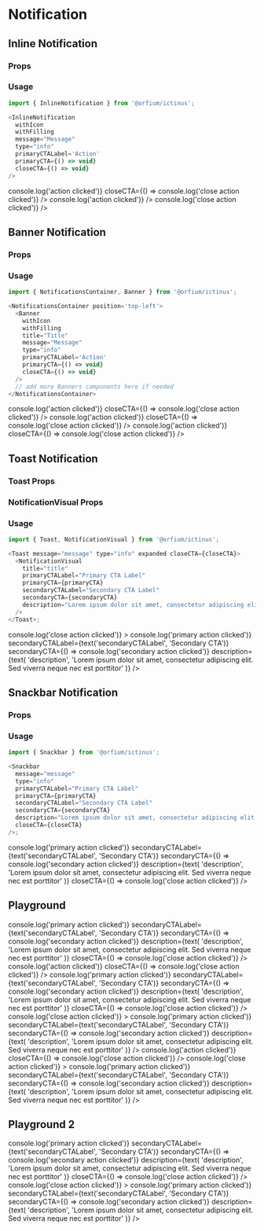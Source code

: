 
<Meta title="Design System/Notification" component={Notification} />

# Notification

## Inline Notification

### Props

<Props of={InlineNotification} />

### Usage

```js
import { InlineNotification } from '@orfium/ictinus';

<InlineNotification
  withIcon
  withFilling
  message="Message"
  type="info"
  primaryCTALabel='Action'
  primaryCTA={() => void}
  closeCTA={() => void}
/>
```

<Preview>
  <Story
    name="Inline Notification"
    parameters={{
      decorators: [withKnobs],
    }}
  >
    <Stack>
      <PresentComponent name="" width={768}>
        <InlineNotification
          withIcon={boolean('withIcon', true)}
          withFilling={boolean('withFilling', false)}
          message={text('message', 'Informative Message')}
          type={select('type', ['success', 'error', 'info', 'warning'], 'success')}
        />
      </PresentComponent>
      <PresentComponent name="" width={768}>
        <InlineNotification
          withIcon={boolean('withIcon', true)}
          withFilling={boolean('withFilling', false)}
          message={text('message', 'Informative Message')}
          type={select('type', ['success', 'error', 'info', 'warning'], 'success')}
          primaryCTALabel={text('primaryCTALabel', 'Action')}
          primaryCTA={() => console.log('action clicked')}
          closeCTA={() => console.log('close action clicked')}
        />
      </PresentComponent>
      <PresentComponent name="" width={768}>
        <InlineNotification
          withIcon={boolean('withIcon', true)}
          withFilling={boolean('withFilling', false)}
          message={text('message', 'Informative Message')}
          type={select('type', ['success', 'error', 'info', 'warning'], 'success')}
          primaryCTALabel={text('primaryCTALabel', 'Action')}
          primaryCTA={() => console.log('action clicked')}
        />
      </PresentComponent>
      <PresentComponent name="" width={768}>
        <InlineNotification
          withIcon={boolean('withIcon', true)}
          withFilling={boolean('withFilling', false)}
          message={text('message', 'Informative Message')}
          type={select('type', ['success', 'error', 'info', 'warning'], 'success')}
          closeCTA={() => console.log('close action clicked')}
        />
      </PresentComponent>
    </Stack>
  </Story>
</Preview>

## Banner Notification

### Props

<Props of={Banner} />

### Usage

```js
import { NotificationsContainer, Banner } from '@orfium/ictinus';

<NotificationsContainer position='top-left'>
  <Banner
    withIcon
    withFilling
    title="Title"
    message="Message"
    type="info"
    primaryCTALabel='Action'
    primaryCTA={() => void}
    closeCTA={() => void}
  />
  // add more Banners components here if needed
</NotificationsContainer>
```

<Preview>
  <Story name="Banner Notification" parameters={{ decorators: [withKnobs] }}>
    <PresentComponent name="" width={1024}>
      <NotificationsContainer
        position={select(
          'position',
          ['top-right', 'top-left', 'bottom-left', 'bottom-right'],
          'bottom-right'
        )}
      >
        <Banner
          withIcon={boolean('icon', true)}
          withFilling={boolean('withFilling', false)}
          title={text('title', 'This is the heading:')}
          message={text('message', 'This is the info')}
          type={select('type', ['success', 'error', 'info', 'warning'], 'success')}
          primaryCTALabel={text('primaryCTALabel', 'Action')}
          primaryCTA={() => console.log('action clicked')}
          closeCTA={() => console.log('close action clicked')}
        />
        <Banner
          withIcon={boolean('icon', true)}
          withFilling={boolean('withFilling', false)}
          title={text('title', 'This is the heading:')}
          message={text('message', 'This is the info')}
          type={select('type', ['success', 'error', 'info', 'warning'], 'success')}
          primaryCTALabel={text('primaryCTALabel', 'Action')}
          primaryCTA={() => console.log('action clicked')}
          closeCTA={() => console.log('close action clicked')}
        />
        <Banner
          withIcon={boolean('icon', true)}
          withFilling={boolean('withFilling', false)}
          title={text('title', 'This is the heading:')}
          message={text('message', 'This is the info')}
          type={select('type', ['success', 'error', 'info', 'warning'], 'success')}
          primaryCTALabel={text('primaryCTALabel', 'Action')}
          primaryCTA={() => console.log('action clicked')}
          closeCTA={() => console.log('close action clicked')}
        />
      </NotificationsContainer>
    </PresentComponent>
  </Story>
</Preview>

## Toast Notification

### Toast Props

<Props of={Toast} />

### NotificationVisual Props

<Props of={NotificationVisual} />

### Usage

```js
import { Toast, NotificationVisual } from '@orfium/ictinus';

<Toast message="message" type="info" expanded closeCTA={closeCTA}>
  <NotificationVisual
    title="title"
    primaryCTALabel="Primary CTA Label"
    primaryCTA={primaryCTA}
    secondaryCTALabel="Secondary CTA Label"
    secondaryCTA={secondaryCTA}
    description="Lorem ipsum dolor sit amet, consectetur adipiscing elit. Sed viverra neque nec est porttitor"
  />
</Toast>;
```

<Preview>
  <Story name="Toast Notification" parameters={{ decorators: [withKnobs] }}>
    <PresentComponent name="" width={768}>
      <Toast
        message={text('message', 'Informative Message')}
        type={select('type', ['success', 'error', 'info', 'warning'], 'success')}
        expanded
        closeCTA={() => console.log('close action clicked')}
      >
        <NotificationVisual
          title={text('title', 'Message heading')}
          primaryCTALabel={text('primaryCTALabel', 'Primary CTA')}
          primaryCTA={() => console.log('primary action clicked')}
          secondaryCTALabel={text('secondaryCTALabel', 'Secondary CTA')}
          secondaryCTA={() => console.log('secondary action clicked')}
          description={text(
            'description',
            'Lorem ipsum dolor sit amet, consectetur adipiscing elit. Sed viverra neque nec est porttitor'
          )}
        />
      </Toast>
    </PresentComponent>
  </Story>
</Preview>

## Snackbar Notification

### Props

<Props of={Snackbar} />

### Usage

```js
import { Snackbar } from '@orfium/ictinus';

<Snackbar
  message="message"
  type="info"
  primaryCTALabel="Primary CTA Label"
  primaryCTA={primaryCTA}
  secondaryCTALabel="Secondary CTA Label"
  secondaryCTA={secondaryCTA}
  description="Lorem ipsum dolor sit amet, consectetur adipiscing elit. Sed viverra neque nec est porttitor"
  closeCTA={closeCTA}
/>;
```

<Preview>
  <Story name="Snackbar Notification" parameters={{ decorators: [withKnobs] }}>
    <PresentComponent name="" width={768}>
      <Snackbar
        message={text('message', 'This is the info')}
        type={select('type', ['success', 'error', 'info', 'warning'], 'success')}
        primaryCTALabel={text('primaryCTALabel', 'Primary CTA')}
        primaryCTA={() => console.log('primary action clicked')}
        secondaryCTALabel={text('secondaryCTALabel', 'Secondary CTA')}
        secondaryCTA={() => console.log('secondary action clicked')}
        description={text(
          'description',
          'Lorem ipsum dolor sit amet, consectetur adipiscing elit. Sed viverra neque nec est porttitor'
        )}
        closeCTA={() => console.log('close action clicked')}
      />
    </PresentComponent>
  </Story>
</Preview>

## Playground

<Preview>
  <Story
    name="Playground"
    parameters={{
      decorators: [withKnobs],
      docs: { iframeHeight: 500 },
    }}
  >
    <PresentComponent name="" width={768}>
      <NotificationsContainer
        position={select(
          'position',
          ['top-right', 'top-left', 'bottom-left', 'bottom-right'],
          'top-left'
        )}
      >
        <Snackbar
          message={text('message', 'This is the info')}
          type={select('type', ['success', 'error', 'info', 'warning'], 'success')}
          primaryCTALabel={text('primaryCTALabel', 'Primary CTA')}
          primaryCTA={() => console.log('primary action clicked')}
          secondaryCTALabel={text('secondaryCTALabel', 'Secondary CTA')}
          secondaryCTA={() => console.log('secondary action clicked')}
          description={text(
            'description',
            'Lorem ipsum dolor sit amet, consectetur adipiscing elit. Sed viverra neque nec est porttitor'
          )}
          closeCTA={() => console.log('close action clicked')}
        />
        <Banner
          withIcon={boolean('icon', true)}
          withFilling={boolean('withFilling', false)}
          title={text('title', 'This is the heading:')}
          message={text('message', 'This is the info')}
          type={select('type', ['success', 'error', 'info', 'warning'], 'success')}
          primaryCTALabel={text('primaryCTALabel', 'Action')}
          primaryCTA={() => console.log('action clicked')}
          closeCTA={() => console.log('close action clicked')}
        />
        <Snackbar
          message={text('message', 'This is the info')}
          type={select('type', ['success', 'error', 'info', 'warning'], 'success')}
          primaryCTALabel={text('primaryCTALabel', 'Primary CTA')}
          primaryCTA={() => console.log('primary action clicked')}
          secondaryCTALabel={text('secondaryCTALabel', 'Secondary CTA')}
          secondaryCTA={() => console.log('secondary action clicked')}
          description={text(
            'description',
            'Lorem ipsum dolor sit amet, consectetur adipiscing elit. Sed viverra neque nec est porttitor'
          )}
          closeCTA={() => console.log('close action clicked')}
        />
        <Toast
          message={text('message', 'Informative Message')}
          type={select('type', ['success', 'error', 'info', 'warning'], 'success')}
          expanded
          closeCTA={() => console.log('close action clicked')}
        >
          <NotificationVisual
            title={text('title', 'Message heading')}
            primaryCTALabel={text('primaryCTALabel', 'Primary CTA')}
            primaryCTA={() => console.log('primary action clicked')}
            secondaryCTALabel={text('secondaryCTALabel', 'Secondary CTA')}
            secondaryCTA={() => console.log('secondary action clicked')}
            description={text(
              'description',
              'Lorem ipsum dolor sit amet, consectetur adipiscing elit. Sed viverra neque nec est porttitor'
            )}
          />
        </Toast>
        <Banner
          withIcon={boolean('icon', true)}
          withFilling={boolean('withFilling', false)}
          title={text('title', 'This is the heading:')}
          message={text('message', 'This is the info')}
          type={select('type', ['success', 'error', 'info', 'warning'], 'success')}
          primaryCTALabel={text('primaryCTALabel', 'Action')}
          primaryCTA={() => console.log('action clicked')}
          closeCTA={() => console.log('close action clicked')}
        />
        <Toast
          message={text('message', 'Informative Message')}
          type={select('type', ['success', 'error', 'info', 'warning'], 'success')}
          expanded
          closeCTA={() => console.log('close action clicked')}
        >
          <NotificationVisual
            title={text('title', 'Message heading')}
            primaryCTALabel={text('primaryCTALabel', 'Primary CTA')}
            primaryCTA={() => console.log('primary action clicked')}
            secondaryCTALabel={text('secondaryCTALabel', 'Secondary CTA')}
            secondaryCTA={() => console.log('secondary action clicked')}
            description={text(
              'description',
              'Lorem ipsum dolor sit amet, consectetur adipiscing elit. Sed viverra neque nec est porttitor'
            )}
          />
        </Toast>
      </NotificationsContainer>
    </PresentComponent>
  </Story>
</Preview>

## Playground 2

<Preview>
  <Story
    name="Playground 2"
    parameters={{
      decorators: [withKnobs],
      docs: { iframeHeight: 500 },
    }}
  >
    <PresentComponent name="" width={768}>
      <NotificationsContainer
        position={select(
          'position',
          ['top-right', 'top-left', 'bottom-left', 'bottom-right'],
          'top-left'
        )}
      >
        <Snackbar
          message={text('message', 'This is the info')}
          type={select('type', ['success', 'error', 'info', 'warning'], 'success')}
          primaryCTALabel={text('primaryCTALabel', 'Primary CTA')}
          primaryCTA={() => console.log('primary action clicked')}
          secondaryCTALabel={text('secondaryCTALabel', 'Secondary CTA')}
          secondaryCTA={() => console.log('secondary action clicked')}
          description={text(
            'description',
            'Lorem ipsum dolor sit amet, consectetur adipiscing elit. Sed viverra neque nec est porttitor'
          )}
          closeCTA={() => console.log('close action clicked')}
        />
        <Toast
          message={text('message', 'Informative Message')}
          type={select('type', ['success', 'error', 'info', 'warning'], 'success')}
          expanded
          closeCTA={() => console.log('close action clicked')}
        >
          <NotificationVisual
            title={text('title', 'Message heading')}
            primaryCTALabel={text('primaryCTALabel', 'Primary CTA')}
            primaryCTA={() => console.log('primary action clicked')}
            secondaryCTALabel={text('secondaryCTALabel', 'Secondary CTA')}
            secondaryCTA={() => console.log('secondary action clicked')}
            description={text(
              'description',
              'Lorem ipsum dolor sit amet, consectetur adipiscing elit. Sed viverra neque nec est porttitor'
            )}
          />
        </Toast>
      </NotificationsContainer>
    </PresentComponent>
  </Story>
</Preview>
